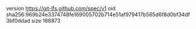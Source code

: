 version https://git-lfs.github.com/spec/v1
oid sha256:969b24e3374748fe169005702b714e51af979417b565d6f8d0bf34df3bf0ddad
size 188873
